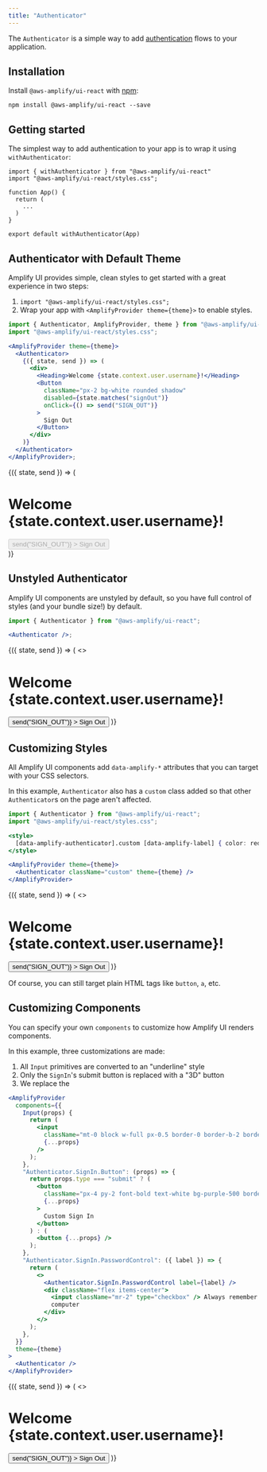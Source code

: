 ```yaml
---
title: "Authenticator"
---
```


The `Authenticator` is a simple way to add [authentication](https://docs.amplify.aws/lib/auth/getting-started/q/platform/js)
flows to your application.

## Installation

Install `@aws-amplify/ui-react` with [npm](https://www.npmjs.com/):

```shell
npm install @aws-amplify/ui-react --save 
```

## Getting started

The simplest way to add authentication to your app is to wrap it using `withAuthenticator`:

```js{1-2,10}
import { withAuthenticator } from "@aws-amplify/ui-react"
import "@aws-amplify/ui-react/styles.css";

function App() {
  return (
    ...
  )
}

export default withAuthenticator(App)
```

<FeatureTests featureTests={featureTests} />

## Authenticator with Default Theme

Amplify UI provides simple, clean styles to get started with a great experience in two steps:

1. `import "@aws-amplify/ui-react/styles.css";`
1. Wrap your app with `<AmplifyProvider theme={theme}>` to enable styles.

<Example>

```jsx
import { Authenticator, AmplifyProvider, theme } from "@aws-amplify/ui-react";
import "@aws-amplify/ui-react/styles.css";

<AmplifyProvider theme={theme}>
  <Authenticator>
    {({ state, send }) => (
      <div>
        <Heading>Welcome {state.context.user.username}!</Heading>
        <Button
          className="px-2 bg-white rounded shadow"
          disabled={state.matches("signOut")}
          onClick={() => send("SIGN_OUT")}
        >
          Sign Out
        </Button>
      </div>
    )}
  </Authenticator>
</AmplifyProvider>;
```

<AmplifyProvider theme={theme}>
  <Authenticator>
    {({ state, send }) => (
      <div>
        <h1>Welcome {state.context.user.username}!</h1>
        <button
          className="px-2 bg-white rounded shadow"
          disabled={state.matches("signOut")}
          onClick={() => send("SIGN_OUT")}
        >
          Sign Out
        </button>
      </div>
    )}
  </Authenticator>
</AmplifyProvider>

</Example>

## Unstyled Authenticator

Amplify UI components are unstyled by default, so you have full control of styles (and your bundle size!) by default.

<Example>

```jsx
import { Authenticator } from "@aws-amplify/ui-react";

<Authenticator />;
```

<Authenticator>
  {({ state, send }) => (
    <>
      <h1>Welcome {state.context.user.username}!</h1>
      <button
        className="px-2 bg-white rounded shadow"
        onClick={() => send("SIGN_OUT")}
      >
        Sign Out
      </button>
    </>
  )}
</Authenticator>

</Example>

## Customizing Styles

All Amplify UI components add `data-amplify-*` attributes that you can target with your CSS selectors.

In this example, `Authenticator` also has a `custom` class added so that other `Authenticator`s on the page aren't affected.

<Example>

```jsx
import { Authenticator } from "@aws-amplify/ui-react";
import "@aws-amplify/ui-react/styles.css";

<style>
  [data-amplify-authenticator].custom [data-amplify-label] { color: red }
</style>

<AmplifyProvider theme={theme}>
  <Authenticator className="custom" theme={theme} />
</AmplifyProvider>
```

<style>{`
  [data-amplify-authenticator].custom [data-amplify-label] { color: red }
`}</style>

<AmplifyProvider theme={theme}>
  <Authenticator className="custom" theme={theme}>
    {({ state, send }) => (
      <>
        <h1>Welcome {state.context.user.username}!</h1>
        <button
          className="px-2 bg-white rounded shadow"
          onClick={() => send("SIGN_OUT")}
        >
          Sign Out
        </button>
      </>
    )}
  </Authenticator>
</AmplifyProvider>

</Example>

Of course, you can still target plain HTML tags like `button`, `a`, etc.

## Customizing Components

You can specify your own `components` to customize how Amplify UI renders components.

In this example, three customizations are made:

1. All `Input` primitives are converted to an "underline" style
1. Only the `SignIn`'s submit button is replaced with a "3D" button
1. We replace the

```jsx
<AmplifyProvider
  components={{
    Input(props) {
      return (
        <input
          className="mt-0 block w-full px-0.5 border-0 border-b-2 border-gray-200 focus:ring-0 focus:border-black"
          {...props}
        />
      );
    },
    "Authenticator.SignIn.Button": (props) => {
      return props.type === "submit" ? (
        <button
          className="px-4 py-2 font-bold text-white bg-purple-500 border-b-4 border-purple-700 rounded-md shadow hover:bg-purple-600"
          {...props}
        >
          Custom Sign In
        </button>
      ) : (
        <button {...props} />
      );
    },
    "Authenticator.SignIn.PasswordControl": ({ label }) => {
      return (
        <>
          <Authenticator.SignIn.PasswordControl label={label} />
          <div className="flex items-center">
            <input className="mr-2" type="checkbox" /> Always remember this
            computer
          </div>
        </>
      );
    },
  }}
  theme={theme}
>
  <Authenticator />
</AmplifyProvider>
```

<AmplifyProvider components={customComponents} theme={theme}>
  <Authenticator>
    {({ state, send }) => (
      <>
        <h1>Welcome {state.context.user.username}!</h1>
        <button
          className="px-2 bg-white rounded shadow"
          onClick={() => send("SIGN_OUT")}
        >
          Sign Out
        </button>
      </>
    )}
  </Authenticator>
</AmplifyProvider>
